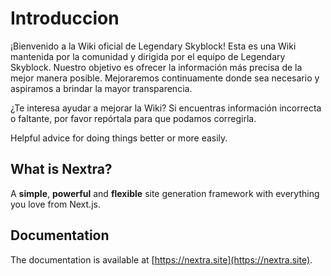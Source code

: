 # Introduccion
 
¡Bienvenido a la Wiki oficial de Legendary Skyblock!
Esta es una Wiki mantenida por la comunidad y dirigida por el equipo de Legendary Skyblock. Nuestro objetivo es ofrecer la información más precisa de la mejor manera posible. Mejoraremos continuamente donde sea necesario y aspiramos a brindar la mayor transparencia.

¿Te interesa ayudar a mejorar la Wiki? Si encuentras información incorrecta o faltante, por favor repórtala para que podamos corregirla.

 
<Callout>Helpful advice for doing things better or more easily.</Callout>

## What is Nextra?

A **simple**, **powerful** and **flexible** site generation framework with everything you love from Next.js.

## Documentation

The documentation is available at [https://nextra.site](https://nextra.site).
